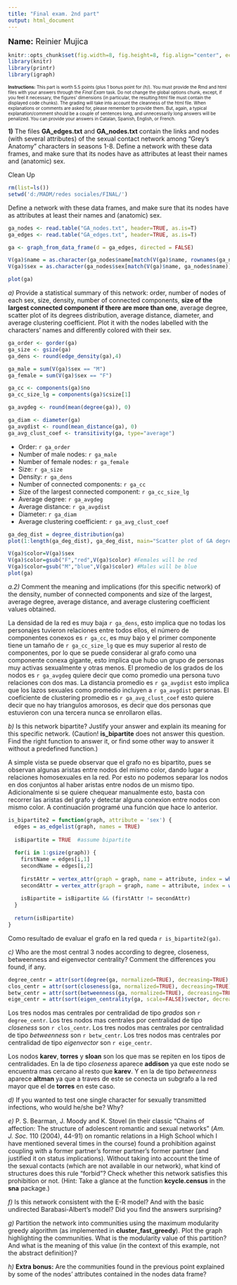 ```yaml
---
title: "Final exam. 2nd part"
output: html_document
---
```


<font size="4"> **Name:**   Reinier Mujica   </font> 



```r
knitr::opts_chunk$set(fig.width=8, fig.height=8, fig.align="center", echo=TRUE, warning=FALSE, message=FALSE,autodep = TRUE,cache=TRUE)
library(knitr)
library(printr)
library(igraph)
```


<font size="1"> **Instructions:** This part is worth 5.5 points (plus 1 bonus point for *(h)*). You must provide the Rmd and html files with your answers through the *Final Exam* task. Do not change the global options chunk, except, if you feel it necessary, the figures' dimensions (in particular, the resulting html file must contain the displayed code chunks). The grading will take into account the cleanness of the html file. When explanations or comments are asked for, please remember to provide them. But, again,  a typical explanation/comment should be a couple of sentences long, and unnecessarily long answers will be penalized. You can provide your answers in Catalan, Spanish,  English, or French. </font> 


**1)** The files **GA_edges.txt** and **GA_nodes.txt** contain the links and nodes (with several attributes) of the sexual contact network among "Grey's Anatomy" characters in seasons 1-8. Define a network with these data frames, and make sure that its nodes have as attributes at least their names and (anatomic) sex.

Clean Up
``` r
rm(list=ls())
setwd('d:/MADM/redes sociales/FINAL/')
```

Define a network with these data frames, and make sure that its nodes have as attributes at least their names and (anatomic) sex.

``` r
ga_nodes <- read.table("GA_nodes.txt", header=TRUE, as.is=T)
ga_edges <- read.table("GA_edges.txt", header=TRUE, as.is=T)

ga <- graph_from_data_frame(d = ga_edges, directed = FALSE)

V(ga)$name = as.character(ga_nodes$name[match(V(ga)$name, rownames(ga_nodes))])
V(ga)$sex = as.character(ga_nodes$sex[match(V(ga)$name, ga_nodes$name)])

plot(ga)

```

*a)* Provide a statistical summary of this network: order, number of nodes of each sex, size, density, number of connected components, **size of the largest connected component if there are more than one**, average degree, scatter plot of its degrees distribution, average distance, diameter, and average clustering coefficient. Plot it with the nodes labelled with the characters' names and differently colored with their sex. 

``` r
ga_order <- gorder(ga)
ga_size <- gsize(ga)
ga_dens <- round(edge_density(ga),4)

ga_male = sum(V(ga)$sex == "M")
ga_female = sum(V(ga)$sex == "F")

ga_cc <- components(ga)$no
ga_cc_size_lg = components(ga)$csize[1]

ga_avgdeg <- round(mean(degree(ga)), 0)

ga_diam <- diameter(ga)
ga_avgdist <- round(mean_distance(ga), 0)
ga_avg_clust_coef <- transitivity(ga, type="average")
```

* Order: `r ga_order`
* Number of male nodes: `r ga_male`
* Number of female nodes: `r ga_female`
* Size: `r ga_size`
* Density: `r ga_dens`
* Number of connected components: `r ga_cc` 
* Size of the largest connected component: `r ga_cc_size_lg`
* Average degree: `r ga_avgdeg`
* Average distance: `r ga_avgdist`
* Diameter: `r ga_diam`
* Average clustering coefficient: `r ga_avg_clust_coef`

```r
ga_deg_dist = degree_distribution(ga)
plot(1:length(ga_deg_dist), ga_deg_dist, main="Scatter plot of GA degrees distribution", xlab="Degree", ylab="Distribution", pch=19)
```

```r
V(ga)$color=V(ga)$sex
V(ga)$color=gsub("F","red",V(ga)$color) #Females will be red
V(ga)$color=gsub("M","blue",V(ga)$color) #Males will be blue
plot(ga)
```


*a.2)* Comment the meaning and implications (for this specific network) of the density, number of connected components and size of the largest, average degree, average distance,  and average clustering coefficient values obtained.

La densidad de la red es muy baja `r ga_dens`, esto implica que no todas los personajes tuvieron relaciones entre todos ellos, el número de componentes conexos es `r ga_cc`, es muy bajo y el primer componente tiene un tamaño de `r ga_cc_size_lg` que es muy superior al resto de componentes, por lo que se puede considerar al grafo como una componente conexa gigante, esto implica que hubo un grupo de personas muy activas sexualmente y otras menos. El promedio de los grados de los nodos es `r ga_avgdeg` quiere decir que como promedio una persona tuvo relaciones con dos mas. La distancia promedio es `r ga_avgdist` esto implica que los lazos sexuales como promedio incluyen a `r ga_avgdist` personas. El coeficiente de clustering promedio es `r ga_avg_clust_coef` esto quiere decir que no hay triangulos amorosos, es decir que dos personas que estuvieron con una tercera nunca se enrollaron ellas.


*b)* Is this network bipartite? Justify your answer and explain its meaning for this specific network. (Caution! **is_bipartite** does not answer this question. Find the right function to answer it, or find some other way to answer it without a predefined function.)

A simple vista se puede observar que el grafo no es bipartito, pues se observan algunas aristas entre nodos del mismo color, dando lugar a relaciones homosexuales en la red. Por esto no podemos separar los nodos en dos conjuntos al haber aristas entre nodos de un mismo tipo. Adicionalmente si se quiere chequear manualmente esto, basta con recorrer las aristas del grafo y detectar alguna conexion entre nodos con mismo color. A continuación programé una función que hace lo anterior.

```r
is_bipartite2 = function(graph, attribute = 'sex') {
  edges = as_edgelist(graph, names = TRUE)
  
  isBipartite = TRUE  #assume bipartite
  
  for(i in 1:gsize(graph)) {
    firstName = edges[i,1]
    secondName = edges[i,2]
    
    firstAttr = vertex_attr(graph = graph, name = attribute, index = which(V(graph)$name == firstName))
    secondAttr = vertex_attr(graph = graph, name = attribute, index = which(V(graph)$name == secondName))
    
    isBipartite = isBipartite && (firstAttr != secondAttr)
  }
  
  return(isBipartite)
}

```
Como resultado de evaluar el grafo en la red queda `r is_bipartite2(ga)`.

*c)* Who are the most central 3 nodes according to degree, closeness, betweenness and eigenvector centrality? Comment the differences you found, if any.
```r
degree_centr = attr(sort(degree(ga, normalized=TRUE), decreasing=TRUE), "name")[1:3]
clos_centr = attr(sort(closeness(ga, normalized=TRUE), decreasing=TRUE), "name")[1:3]
betw_centr = attr(sort(betweenness(ga, normalized=TRUE), decreasing=TRUE), "name")[1:3]
eige_centr = attr(sort(eigen_centrality(ga, scale=FALSE)$vector, decreasing=TRUE), "name")[1:3]
```

Los tres nodos mas centrales por centralidad de tipo *grados* son `r degree_centr`.
Los tres nodos mas centrales por centralidad de tipo *closeness* son `r clos_centr`.
Los tres nodos mas centrales por centralidad de tipo *betweenness* son `r betw_centr`.
Los tres nodos mas centrales por centralidad de tipo *eigenvector* son `r eige_centr`.

Los nodos **karev**, **torres** y **sloan** son los que mas se repiten en los tipos de centralidades. En la de tipo *closeness* aparece **addison** ya que este nodo se encuentra mas cercano al resto que **karev**. Y en la de tipo *betweenness* aparece **altman** ya que a traves de este se conecta un subgrafo a la red mayor que el de **torres** en este caso.

*d)* If you wanted to test one single character for sexually transmitted infections, who would he/she be? Why?

*e)* P. S. Bearman, J. Moody and K. Stovel (in their classic "Chains of affection: The structure of adolescent romantic and sexual networks" (*Am. J. Soc.* 110 (2004), 44-91) on romantic relations in a High School which I have mentioned several times in the course) found a prohibition against coupling with a former partner’s former partner’s former partner (and justified it on status implications). Without taking into account the time of the sexual contacts (which are not available in our network), what kind of structures does this rule "forbid"? Check whether this network satisfies this prohibition or not. (Hint: Take a glance at the function **kcycle.census** in the **sna** package.)

*f)* Is this network consistent with the E-R model? And with the basic undirected Barabasi-Albert's model? Did you find the answers surprising?

*g)* Partition the network into communities using the maximum modularity greedy algorithm (as implemented in **cluster_fast_greedy**). Plot the graph highlighting the communities.
What is the modularity value of this partition? And what is the meaning of this value (in the context of this example, not the abstract definition)? 

*h)* **Extra bonus:** Are the  communities found in the previous point explained by some of the nodes' attributes contained in the nodes data frame?

